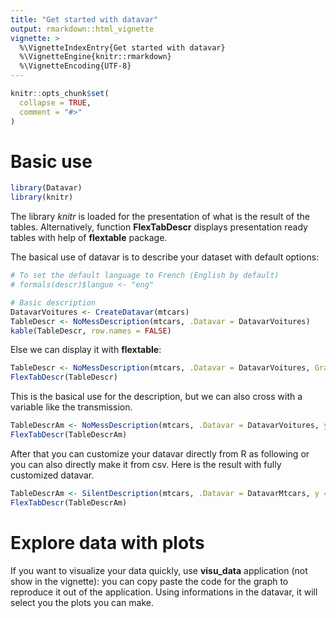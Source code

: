 ```yaml
---
title: "Get started with datavar"
output: rmarkdown::html_vignette
vignette: >
  %\VignetteIndexEntry{Get started with datavar}
  %\VignetteEngine{knitr::rmarkdown}
  %\VignetteEncoding{UTF-8}
---
```


```r
knitr::opts_chunk$set(
  collapse = TRUE,
  comment = "#>"
)
```

# Basic use

```r
library(Datavar)
library(knitr)
```

The library *knitr* is loaded for the presentation of what is the result of the tables. 
Alternatively, function **FlexTabDescr** displays presentation ready tables with help of **flextable** package.

The basical use of datavar is to describe your dataset with default options:

```r
# To set the default language to French (English by default)
# formals(descr)$langue <- "eng"

# Basic description
DatavarVoitures <- CreateDatavar(mtcars)
TableDescr <- NoMessDescription(mtcars, .Datavar = DatavarVoitures)
kable(TableDescr, row.names = FALSE)
```

Else we can display it with **flextable**:

```r
TableDescr <- NoMessDescription(mtcars, .Datavar = DatavarVoitures, Grapher = TRUE)
FlexTabDescr(TableDescr)
```


This is the basical use for the description, but we can also cross with a variable like the transmission.

```r
TableDescrAm <- NoMessDescription(mtcars, .Datavar = DatavarVoitures, y = am)
FlexTabDescr(TableDescrAm)
```

After that you can customize your datavar directly from R as following or you can also directly make it from csv.
Here is the result with fully customized datavar.

```r
TableDescrAm <- SilentDescription(mtcars, .Datavar = DatavarMtcars, y = am)
FlexTabDescr(TableDescrAm)
```

# Explore data with plots

If you want to visualize your data quickly, use **visu_data** application (not show in the vignette): you can copy paste the code for the graph to reproduce it out of the application.
Using informations in the datavar, it will select you the plots you can make.


